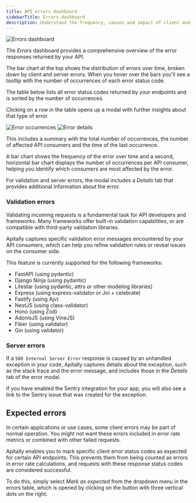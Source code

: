 ```yaml
---
title: API errors dashboard
sidebarTitle: Errors dashboard
description: Understand the frequency, causes and impact of client and server errors.
---
```


<img src="https://assets.apitally.io/docs/2025-05-27/errors.webp" alt="Errors dashboard" class="rounded-xl" />

The *Errors* dashboard provides a comprehensive overview of the error responses returned by your API.

The bar chart at the top shows the distribution of errors over time, broken down by client and server errors.
When you hover over the bars you'll see a tooltip with the number of occurrences of each error status code.

The table below lists all error status codes returned by your endpoints and is sorted by the number of occurrences.

Clicking on a row in the table opens up a modal with further insights about that type of error.

<div className="flex flex-row justify-between gap-4" style={{ margin: "-1rem 0" }}>
  <img src="https://assets.apitally.io/docs/2025-05-27/error-occurrences.webp" alt="Error occurrences" class="rounded" />
  <img src="https://assets.apitally.io/docs/2025-05-27/error-details.webp" alt="Error details" class="rounded" />
</div>

This includes a summary with the total number of occurrences, the number of affected API consumers and the time of the last occurrence.

A bar chart shows the frequency of the error over time and a second, horizontal bar chart displays the number of occurrences per API consumer, helping you identify which consumers are most affected by the error.

For validation and server errors, the modal includes a *Details* tab that provides additional information about the error.

### Validation errors

Validating incoming requests is a fundamental task for API developers and frameworks.
Many frameworks offer built-in validation capabilities, or are compatible with third-party validation libraries.

Apitally captures specific validation error messages encountered by your API consumers, which can help you refine validation rules or reveal issues on the consumer side.

This feature is currently supported for the following frameworks:

- FastAPI (using pydantic)
- Django Ninja (using pydantic)
- Litestar (using pydantic, attrs or other modeling libraries)
- Express (using express-validator or Joi + celebrate)
- Fastify (using Ajv)
- NestJS (using class-validator)
- Hono (using Zod)
- AdonisJS (using VineJS)
- Fiber (using validator)
- Gin (using validator)

### Server errors

If a `500 Internal Server Error` response is caused by an unhandled exception in your code, Apitally captures details about the exception, such as the stack trace and the error message, and includes those in the *Details* tab of the error modal.

If you have enabled the Sentry integration for your app, you will also see a link to the Sentry issue that was created for the exception.

## Expected errors

In certain applications or use cases, some client errors may be part of normal operation.
You might not want these errors included in error rate metrics or combined with other failed requests.

Apitally enables you to mark specific client error status codes as expected for certain API endpoints.
This prevents them from being counted as errors in error rate calculations, and requests with these response status codes are considered successful.

To do this, simply select *Mark as expected* from the dropdown menu in the errors table, which is opened by clicking on the button with three vertical dots on the right.

